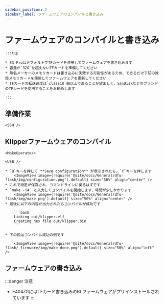 ```yaml
---
sidebar_position: 2
sidebar_label: ファームウェアのコンパイルと書き込み
---
```







# ファームウェアのコンパイルと書き込み

    :::tip

    * E3 ProはデフォルトでTFカードを使用してファームウェアを書き込みます
    * 容量が`32G`を超えないTFカードを準備してください
    * 無名メーカーのメモリカードは書き込みに失敗する可能性があるため、できるだけ下記の推奨メモリカードを使用してファームウェアを更新してください
    * TFカードの転送速度は`class10`級以上であることが望ましく、SanDiskなどのブランドのTFカードを使用することをお勧めします

    :::



## 準備作業

    <SSH />

## Klipperファームウェアのコンパイル

    <MakeOperate/>

    <USB />

    * `Q`キーを押して **Save configuration** が表示されたら、`Y`キーを押します
        <ImageView image={require('@site/docs/General/dfu-flash/img/configuration.png').default} size="50%" align="center" />
    * これで設定が保存され、コマンドラインに戻るはずです
    * `make -j4` と入力してコンパイルを開始します、時間が少しかかります
        <ImageView image={require('@site/docs/General/dfu-flash/img/make.png').default} size="50%" align="center" />
    * 最後に以下の内容が出力されたらコンパイルが成功です

        ```bash
        Linking out/klipper.elf
        Creating hex file out/klipper.bin
        ```
        
    * 下の図はコンパイル成功の例です

        <ImageView image={require('@site/docs/General/dfu-flash/_firmware/img/make-done.png').default} size="50%" align="left" />

## ファームウェアの書き込み

:::danger 注意
* F404ZGにはTFカード書き込みのBLファームウェアがプリインストールされています
:::

    <TF />
